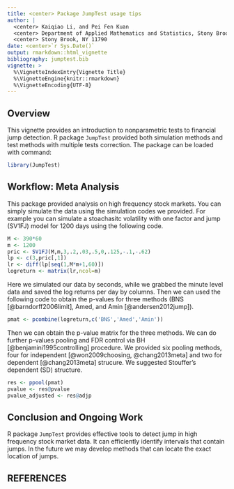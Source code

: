 ---
title: <center> Package JumpTest usage tips
author: |
  <center> Kaiqiao Li, and Pei Fen Kuan
  <center> Department of Applied Mathematics and Statistics, Stony Brook University
  <center> Stony Brook, NY 11790
date: <center>`r Sys.Date()`
output: rmarkdown::html_vignette
bibliography: jumptest.bib
vignette: >
  %\VignetteIndexEntry{Vignette Title}
  %\VignetteEngine{knitr::rmarkdown}
  %\VignetteEncoding{UTF-8}
---


## Overview

This vignette provides an introduction to nonparametric tests to financial jump detection. R package `JumpTest` provided both simulation methods and test methods with multiple tests correction. The package can be loaded with command:

```{r}
library(JumpTest)
```


## Workflow: Meta Analysis

This package provided analysis on high frequency stock markets. You can simply simulate the data using the simulation codes we provided.
For example you can simulate a stoachasitc volatility with one factor and jump (SV1FJ) model for 1200 days using the following code.

```{r}
M <- 390*60
m <- 1200
pric <- SV1FJ(M,m,3,.2,.03,.5,0,.125,-.1,-.62)
lp <- c(3,pric[,1])
lr <- diff(lp[seq(1,M*m+1,60)])
logreturn <- matrix(lr,ncol=m)
```

Here we simulated our data by seconds, while we grabbed the minute level data and saved the log returns per day by columns. Then we can used the following code to obtain the p-values for three methods (BNS [@barndorff2006limit], Amed, and Amin [@andersen2012jump]).

```{r}
pmat <- pcombine(logreturn,c('BNS','Amed','Amin'))
```

Then we can obtain the p-value matrix for the three methods. We can do further p-values pooling and FDR control via BH [@benjamini1995controlling] procedure. We provided six pooling methods, four for independent [@won2009choosing, @chang2013meta] and two for dependent [@chang2013meta] strucure. We suggested Stouffer's dependent (SD) structure.

```{r}
res <- ppool(pmat)
pvalue <- res@pvalue
pvalue_adjusted <- res@adjp
```

## Conclusion and Ongoing Work

R package `JumpTest` provides effective tools to detect jump in high frequency stock market data. It can efficiently identify intervals that contain jumps. In the future we may develop methods that can locate the exact location of jumps.

## REFERENCES